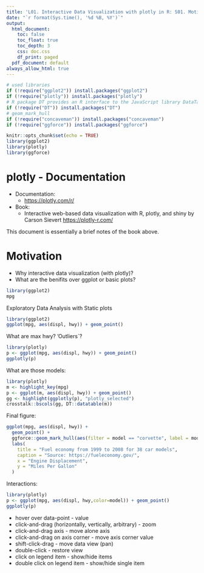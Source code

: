 ```yaml
---
title: 'L01. Interactive Data Visualization with plotly in R: S01. Motivation'
date: "`r format(Sys.time(), '%d %B, %Y')`"
output:
  html_document:
    toc: false
    toc_float: true
    toc_depth: 3
    css: doc.css
    df_print: paged
  pdf_document: default
always_allow_html: true
---
```



```r
# used libraries
if (!require("ggplot2")) install.packages("ggplot2")
if (!require("plotly")) install.packages("plotly")
# R package DT provides an R interface to the JavaScript library DataTables.
if (!require("DT")) install.packages("DT")
# geom_mark_hull
if (!require("concaveman")) install.packages("concaveman")
if (!require("ggforce")) install.packages("ggforce")
```
```r
knitr::opts_chunk$set(echo = TRUE)
library(ggplot2)
library(plotly)
library(ggforce)
```

# plotly - Documentation

* Documentation:
  * [https://plotly.com/r/](https://plotly.com/r/)
* Book:
  * Interactive web-based data visualization with R, plotly, and shiny
by Carson Sievert [https://plotly-r.com/](https://plotly-r.com/)

This document is essentially a brief notes of the book above.

# Motivation

* Why interactive data visualization (with plotly)?
* What are the benifits over ggplot or basic plots?

```r
library(ggplot2)
mpg
```
Exploratory Data Analysis with Static plots
```r
library(ggplot2)
ggplot(mpg, aes(displ, hwy)) + geom_point()
```

What are max hwy? 'Outliers`?


```r
library(plotly)
p <- ggplot(mpg, aes(displ, hwy)) + geom_point()
ggplotly(p)
```



What are those models:
```r
library(plotly)
m <- highlight_key(mpg)
p <- ggplot(m, aes(displ, hwy)) + geom_point()
gg <- highlight(ggplotly(p), "plotly_selected")
crosstalk::bscols(gg, DT::datatable(m))
```


Final figure:
```r
ggplot(mpg, aes(displ, hwy)) + 
  geom_point() +
  ggforce::geom_mark_hull(aes(filter = model == "corvette", label = model)) +
  labs(
    title = "Fuel economy from 1999 to 2008 for 38 car models",
    caption = "Source: https://fueleconomy.gov/",
    x = "Engine Displacement", 
    y = "Miles Per Gallon"
  )
```



Interactions:
```r
library(plotly)
p <- ggplot(mpg, aes(displ, hwy,color=model)) + geom_point()
ggplotly(p)
```
* hover over data-point - value
* click-and-drag (horizontally, vertically, arbitrary) - zoom
* click-and-drag axis - move alone axis
* click-and-drag on axis corner - move axis corner value
* shift-click-drag - move data view (pan)
* double-click - restore view
* click on legend item - show/hide items
* double click on legend item - show/hide single item



